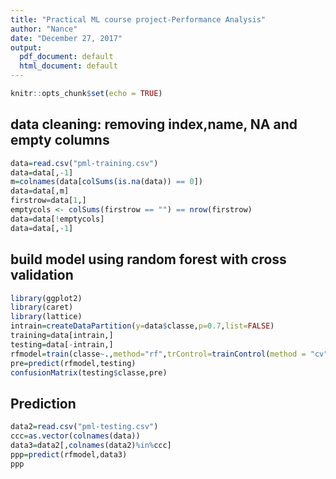 ```yaml
---
title: "Practical ML course project-Performance Analysis"
author: "Nance"
date: "December 27, 2017"
output:
  pdf_document: default
  html_document: default
---
```

```r
knitr::opts_chunk$set(echo = TRUE)
```

## data cleaning: removing index,name, NA and empty columns

```r
data=read.csv("pml-training.csv")
data=data[,-1]
m=colnames(data[colSums(is.na(data)) == 0])
data=data[,m]
firstrow=data[1,]
emptycols <- colSums(firstrow == "") == nrow(firstrow)
data=data[!emptycols]
data=data[,-1]

```

## build model using random forest with cross validation 

```r
library(ggplot2)
library(caret)
library(lattice)
intrain=createDataPartition(y=data$classe,p=0.7,list=FALSE)
training=data[intrain,]
testing=data[-intrain,]
rfmodel=train(classe~.,method="rf",trControl=trainControl(method = "cv", number = 10),data=training,ntree=1)
pre=predict(rfmodel,testing)
confusionMatrix(testing$classe,pre)

```


## Prediction

```r
data2=read.csv("pml-testing.csv")
ccc=as.vector(colnames(data))
data3=data2[,colnames(data2)%in%ccc]
ppp=predict(rfmodel,data3)
ppp


```
